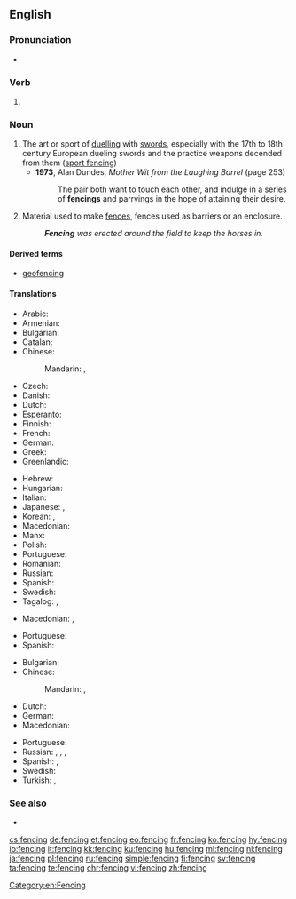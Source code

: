 ==English==
{{wikipedia}}

===Pronunciation===
* {{rhymes|ɛnsɪŋ|lang=en}}

===Verb===
{{head|en|present participle}}

# {{present participle of|fence|lang=en|nocat=1}}

===Noun===
{{en-noun|~}}

# The art or sport of [[duel]]ling with [[sword]]s, especially with the 17th to 18th century European dueling swords and the practice weapons decended from them ([[sport fencing]])
#* '''1973''', Alan Dundes, ''Mother Wit from the Laughing Barrel'' (page 253)
#*: The pair both want to touch each other, and indulge in a series of '''fencings''' and parryings in the hope of attaining their desire.
# Material used to make [[fence]]s, fences used as barriers or an enclosure.
#: '''''Fencing''' was erected around the field to keep the horses in.''

====Derived terms====
* [[geofencing]]

====Translations====
{{trans-top|sport}}
* Arabic: {{t|ar|مُبَارَزَة|f}}
* Armenian: {{t|hy|սուսերամարտ}}
* Bulgarian: {{t|bg|фехто́вка|f|sc=Cyrl}}
* Catalan: {{t|ca|esgrima}}
* Chinese:
*: Mandarin: {{t|cmn|擊劍|sc=Hani}}, {{t+|cmn|击剑|tr=jījìan, jíjiàn|sc=Hani}}
* Czech: {{t|cs|šerm|m}}
* Danish: {{t+|da|fægtning|c}}
* Dutch: {{t+|nl|schermen}}
* Esperanto: {{t|eo|skermo}}
* Finnish: {{t+|fi|miekkailu}}
* French: {{t+|fr|escrime|f}}
* German: {{t+|de|Fechten|n}}
* Greek: {{t+|el|ξιφασκία|f}}
* Greenlandic: {{t|kl|panaanneq}}
{{trans-mid}}
* Hebrew: {{t|he|סייף|sc=Hebr}}
* Hungarian: {{t+|hu|vívás}}
* Italian: {{t+|it|scherma|f}}
* Japanese: {{t+|ja|フェンシング|tr=fenshingu}}, {{t+|ja|剣術|tr=けんじゅつ, kenjutsu|sc=Jpan}}
* Korean: {{t|ko|펜싱|sc=Kore}}, {{t|ko|검술|tr=geomsul|sc=Kore}}
* Macedonian: {{t|mk|мечува́лство|n}}
* Manx: {{t|gv|cliwederaght|f}}
* Polish: {{t+|pl|szermierka}}
* Portuguese: {{t+|pt|esgrima|f}}
* Romanian: {{t+|ro|scrimă}}
* Russian: {{t+|ru|фехтова́ние|n}}
* Spanish: {{t+|es|esgrima|f}}
* Swedish: {{t+|sv|fäktning}}
* Tagalog: {{t|tl|eskrima}}, {{t|tl|kanluraning eskrima}}
{{trans-bottom}}

{{trans-top|material used to make fences}}
* Macedonian: {{t|mk|тараба|f|tr=táraba}}, {{t|mk|тараби|p|tr=tárabi}}
{{trans-mid}}
* Portuguese: {{t+|pt|cerca|f}}
* Spanish: {{t+|es|cerca}}
{{trans-bottom}}

{{trans-top|fences used as barriers or an enclosure}}
* Bulgarian: {{t|bg|загражде́ние|n|sc=Cyrl}}
* Chinese:
*: Mandarin: {{t+|cmn|圍欄|sc=Hani}}, {{t+|cmn|围栏|tr=wéilán|sc=Hani}}
* Dutch: {{t+|nl|hekwerk|n}}
* German: {{t|de|Einzäunung|f}}
* Macedonian: {{t|mk|о́града|f}}
{{trans-mid}}
* Portuguese: {{t+|pt|cerca|f}}
* Russian: {{t+|ru|огражде́ние|n}}, {{t+|ru|загражде́ние|n}}, {{t+|ru|огра́да|f}}, {{t+|ru|забо́р|m}}
* Spanish: {{t+|es|vallado|m}}, {{t+|es|cerca|f}}
* Swedish: {{t+|sv|inhägnad}}
* Turkish: {{t+|tr|çit}}, {{t+|tr|parmaklık}}
{{trans-bottom}}

===See also===
* {{projectlink|wikipedia}}

[[Category:en:Fencing]]

[[cs:fencing]]
[[de:fencing]]
[[et:fencing]]
[[eo:fencing]]
[[fr:fencing]]
[[ko:fencing]]
[[hy:fencing]]
[[io:fencing]]
[[it:fencing]]
[[kk:fencing]]
[[ku:fencing]]
[[hu:fencing]]
[[ml:fencing]]
[[nl:fencing]]
[[ja:fencing]]
[[pl:fencing]]
[[ru:fencing]]
[[simple:fencing]]
[[fi:fencing]]
[[sv:fencing]]
[[ta:fencing]]
[[te:fencing]]
[[chr:fencing]]
[[vi:fencing]]
[[zh:fencing]]